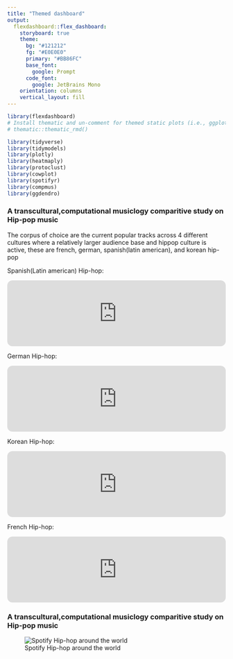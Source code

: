 ```yaml
---
title: "Themed dashboard"
output: 
  flexdashboard::flex_dashboard:
    storyboard: true
    theme:
      bg: "#121212"  
      fg: "#E0E0E0"   
      primary: "#BB86FC"
      base_font:
        google: Prompt
      code_font:
        google: JetBrains Mono
    orientation: columns
    vertical_layout: fill
---
```


```r
library(flexdashboard)
# Install thematic and un-comment for themed static plots (i.e., ggplot2)
# thematic::thematic_rmd()
```

```r
library(tidyverse)
library(tidymodels)
library(plotly)
library(heatmaply)
library(protoclust)
library(cowplot)
library(spotifyr)
library(compmus)
library(ggdendro)
```

### A transcultural,computational musiclogy comparitive study on Hip-pop music

The corpus of choice are the current popular tracks across 4 different cultures where a relatively larger audience base and hippop culture is active, these are french, german, spanish(latin american), and korean hip-pop

Spanish(Latin american) Hip-hop: 

<iframe style="border-radius:12px" src="https://open.spotify.com/embed/playlist/4cy45EPpNjdniwLvfLDt0K?utm_source=generator&theme=0" width="100%" height="152" frameBorder="0" allowfullscreen="" allow="autoplay; clipboard-write; encrypted-media; fullscreen; picture-in-picture" loading="lazy"></iframe>

German Hip-hop: 

<iframe style="border-radius:12px" src="https://open.spotify.com/embed/playlist/5k0hLNPNjD7iYs1PMtHEyM?utm_source=generator" width="100%" height="152" frameBorder="0" allowfullscreen="" allow="autoplay; clipboard-write; encrypted-media; fullscreen; picture-in-picture" loading="lazy"></iframe>

Korean Hip-hop: 

<iframe style="border-radius:12px" src="https://open.spotify.com/embed/playlist/6eCZ6NrzVYcPB1WjlMeDV9?utm_source=generator" width="100%" height="152" frameBorder="0" allowfullscreen="" allow="autoplay; clipboard-write; encrypted-media; fullscreen; picture-in-picture" loading="lazy"></iframe>

French Hip-hop:

<iframe style="border-radius:12px" src="https://open.spotify.com/embed/playlist/0FiYE4GULpT2A2G682GdWd?utm_source=generator" width="100%" height="152" frameBorder="0" allowfullscreen="" allow="autoplay; clipboard-write; encrypted-media; fullscreen; picture-in-picture" loading="lazy"></iframe>

### A transcultural,computational musiclogy comparitive study on Hip-pop music


![Spotify Hip-hop around the world](https://github.com/quinlearnshowtocode/computational-musicology/blob/main/hip.png)

